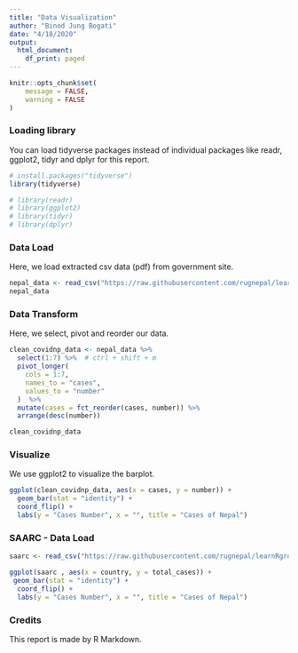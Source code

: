 ```yaml
---
title: "Data Visualization"
author: "Binod Jung Bogati"
date: "4/18/2020"
output:
  html_document:
    df_print: paged
---
```


```r
knitr::opts_chunk$set(
	message = FALSE,
	warning = FALSE
)
```

### Loading library

You can load tidyverse packages instead of individual packages like readr, ggplot2, tidyr and dplyr for this report.

```r
# install.packages("tidyverse")
library(tidyverse)

# library(readr)
# library(ggplot2)
# library(tidyr)
# library(dplyr)
```


### Data Load

Here, we load extracted csv data (pdf) from government site.

```r
nepal_data <- read_csv("https://raw.githubusercontent.com/rugnepal/learnRgroup/master/week_2/nepal_data.csv")
nepal_data
```

### Data Transform

Here, we select, pivot and reorder our data.

```r
clean_covidnp_data <- nepal_data %>% 
  select(1:7) %>%  # ctrl + shift + m
  pivot_longer(
    cols = 1:7, 
    names_to = "cases", 
    values_to = "number"
  )  %>% 
  mutate(cases = fct_reorder(cases, number)) %>% 
  arrange(desc(number))

clean_covidnp_data
```

### Visualize

We use ggplot2 to visualize the barplot.

```r
ggplot(clean_covidnp_data, aes(x = cases, y = number)) +
  geom_bar(stat = "identity") +
  coord_flip() +
  labs(y = "Cases Number", x = "", title = "Cases of Nepal")
```

### SAARC - Data Load 

```r
saarc <- read_csv("https://raw.githubusercontent.com/rugnepal/learnRgroup/master/week_2/saarc_data.csv")
```

```r
ggplot(saarc , aes(x = country, y = total_cases)) +
 geom_bar(stat = "identity") +
  coord_flip() +
  labs(y = "Cases Number", x = "", title = "Cases of Nepal") 
```

### Credits

This report is made by R Markdown.